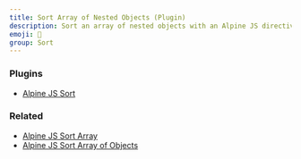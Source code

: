 ```yaml
---
title: Sort Array of Nested Objects (Plugin)
description: Sort an array of nested objects with an Alpine JS directive.
emoji: 🐑
group: Sort
---
```


### Plugins

- [Alpine JS Sort](https://github.com/markmead/alpinejs-sort)

### Related

- [Alpine JS Sort Array](/components/sort)
- [Alpine JS Sort Array of Objects](/components/sort-objects)

<Preview componentId="sort-objects-nested" />
